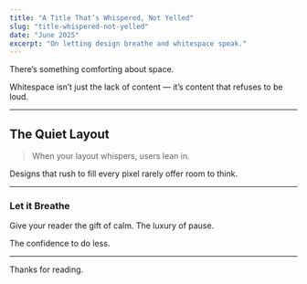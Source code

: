 ```yaml
---
title: "A Title That’s Whispered, Not Yelled"
slug: "title-whispered-not-yelled"
date: "June 2025"
excerpt: "On letting design breathe and whitespace speak."
---
```


There’s something comforting about space.

Whitespace isn’t just the lack of content — it’s content that refuses to be loud.

---

## The Quiet Layout

> When your layout whispers, users lean in.

Designs that rush to fill every pixel rarely offer room to think.

---

### Let it Breathe

Give your reader the gift of calm. The luxury of pause.

The confidence to do less.

---

Thanks for reading.
